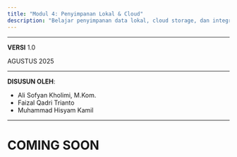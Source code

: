 ```yaml
---
title: "Modul 4: Penyimpanan Lokal & Cloud"
description: "Belajar penyimpanan data lokal, cloud storage, dan integrasi dengan backend di Flutter dengan GetX."
---
```


---

**VERSI** 1.0

AGUSTUS 2025

---

**DISUSUN OLEH**:

- Ali Sofyan Kholimi, M.Kom.
- Faizal Qadri Trianto
- Muhammad Hisyam Kamil

---

# COMING SOON
